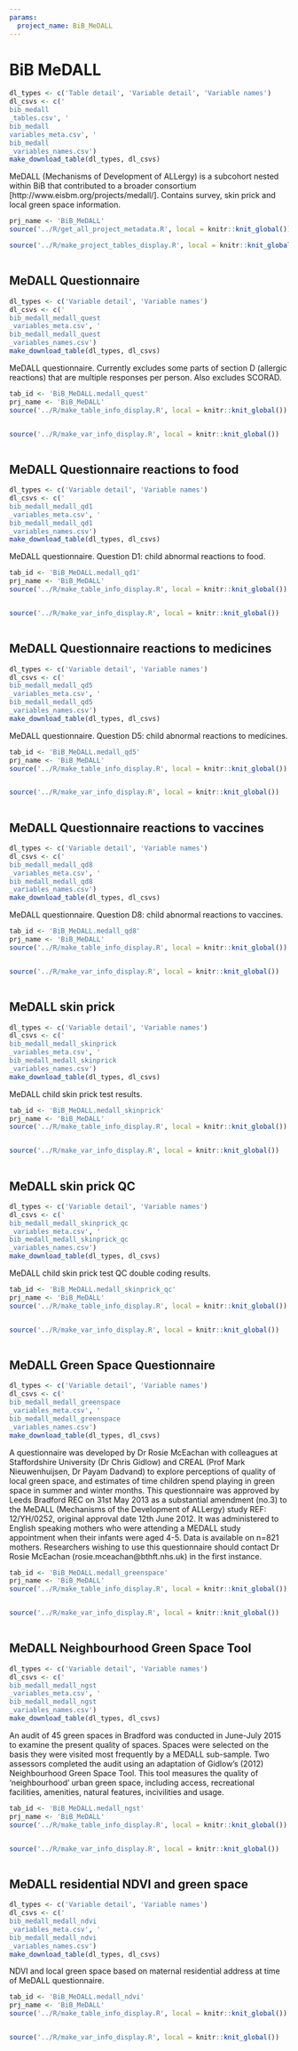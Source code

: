 ```yaml
---
params:
  project_name: BiB_MeDALL
---
```






# BiB MeDALL {#bib_medall}


```r
dl_types <- c('Table detail', 'Variable detail', 'Variable names')
dl_csvs <- c('
bib_medall
_tables.csv', '
bib_medall
variables_meta.csv', '
bib_medall
_variables_names.csv')
make_download_table(dl_types, dl_csvs)
```



MeDALL (Mechanisms of Development of ALLergy) is a subcohort nested within BiB that contributed to a broader consortium [http://www.eisbm.org/projects/medall/]. Contains survey, skin prick and local green space information.



```r
prj_name <- 'BiB_MeDALL'
source('../R/get_all_project_metadata.R', local = knitr::knit_global())
```



```r
source('../R/make_project_tables_display.R', local = knitr::knit_global())
```



```r

```





## MeDALL Questionnaire {#bib_medall_medall_quest}


```r
dl_types <- c('Variable detail', 'Variable names')
dl_csvs <- c('
bib_medall_medall_quest
_variables_meta.csv', '
bib_medall_medall_quest
_variables_names.csv')
make_download_table(dl_types, dl_csvs)
```



MeDALL questionnaire. Currently excludes some parts of section D (allergic reactions) that are multiple responses per person. Also excludes SCORAD.



```r
tab_id <- 'BiB_MeDALL.medall_quest'
prj_name <- 'BiB_MeDALL'
source('../R/make_table_info_display.R', local = knitr::knit_global())
```



```r

```



```r
source('../R/make_var_info_display.R', local = knitr::knit_global())
```



```r

```





## MeDALL Questionnaire reactions to food {#bib_medall_medall_qd1}


```r
dl_types <- c('Variable detail', 'Variable names')
dl_csvs <- c('
bib_medall_medall_qd1
_variables_meta.csv', '
bib_medall_medall_qd1
_variables_names.csv')
make_download_table(dl_types, dl_csvs)
```



MeDALL questionnaire. Question D1: child abnormal reactions to food.



```r
tab_id <- 'BiB_MeDALL.medall_qd1'
prj_name <- 'BiB_MeDALL'
source('../R/make_table_info_display.R', local = knitr::knit_global())
```



```r

```



```r
source('../R/make_var_info_display.R', local = knitr::knit_global())
```



```r

```





## MeDALL Questionnaire reactions to medicines {#bib_medall_medall_qd5}


```r
dl_types <- c('Variable detail', 'Variable names')
dl_csvs <- c('
bib_medall_medall_qd5
_variables_meta.csv', '
bib_medall_medall_qd5
_variables_names.csv')
make_download_table(dl_types, dl_csvs)
```



MeDALL questionnaire. Question D5: child abnormal reactions to medicines.



```r
tab_id <- 'BiB_MeDALL.medall_qd5'
prj_name <- 'BiB_MeDALL'
source('../R/make_table_info_display.R', local = knitr::knit_global())
```



```r

```



```r
source('../R/make_var_info_display.R', local = knitr::knit_global())
```



```r

```





## MeDALL Questionnaire reactions to vaccines {#bib_medall_medall_qd8}


```r
dl_types <- c('Variable detail', 'Variable names')
dl_csvs <- c('
bib_medall_medall_qd8
_variables_meta.csv', '
bib_medall_medall_qd8
_variables_names.csv')
make_download_table(dl_types, dl_csvs)
```



MeDALL questionnaire. Question D8: child abnormal reactions to vaccines.



```r
tab_id <- 'BiB_MeDALL.medall_qd8'
prj_name <- 'BiB_MeDALL'
source('../R/make_table_info_display.R', local = knitr::knit_global())
```



```r

```



```r
source('../R/make_var_info_display.R', local = knitr::knit_global())
```



```r

```





## MeDALL skin prick {#bib_medall_medall_skinprick}


```r
dl_types <- c('Variable detail', 'Variable names')
dl_csvs <- c('
bib_medall_medall_skinprick
_variables_meta.csv', '
bib_medall_medall_skinprick
_variables_names.csv')
make_download_table(dl_types, dl_csvs)
```



MeDALL child skin prick test results.



```r
tab_id <- 'BiB_MeDALL.medall_skinprick'
prj_name <- 'BiB_MeDALL'
source('../R/make_table_info_display.R', local = knitr::knit_global())
```



```r

```



```r
source('../R/make_var_info_display.R', local = knitr::knit_global())
```



```r

```





## MeDALL skin prick QC {#bib_medall_medall_skinprick_qc}


```r
dl_types <- c('Variable detail', 'Variable names')
dl_csvs <- c('
bib_medall_medall_skinprick_qc
_variables_meta.csv', '
bib_medall_medall_skinprick_qc
_variables_names.csv')
make_download_table(dl_types, dl_csvs)
```



MeDALL child skin prick test QC double coding results.



```r
tab_id <- 'BiB_MeDALL.medall_skinprick_qc'
prj_name <- 'BiB_MeDALL'
source('../R/make_table_info_display.R', local = knitr::knit_global())
```



```r

```



```r
source('../R/make_var_info_display.R', local = knitr::knit_global())
```



```r

```





## MeDALL Green Space Questionnaire {#bib_medall_medall_greenspace}


```r
dl_types <- c('Variable detail', 'Variable names')
dl_csvs <- c('
bib_medall_medall_greenspace
_variables_meta.csv', '
bib_medall_medall_greenspace
_variables_names.csv')
make_download_table(dl_types, dl_csvs)
```



A questionnaire was developed by Dr Rosie McEachan with colleagues at Staffordshire University (Dr Chris Gidlow) and CREAL (Prof Mark Nieuwenhuijsen, Dr Payam Dadvand) to explore perceptions of quality of local green space, and estimates of time children spend playing in green space in summer and winter months. This questionnaire was approved by Leeds Bradford REC on 31st May 2013 as a substantial amendment (no.3) to the MeDALL (Mechanisms of the Development of ALLergy) study REF: 12/YH/0252, original approval date 12th June 2012. It was administered to English speaking mothers who were attending a MEDALL study appointment when their infants were aged 4-5. Data is available on n=821 mothers. Researchers wishing to use this questionnaire should contact Dr Rosie McEachan (rosie.mceachan@bthft.nhs.uk) in the first instance.



```r
tab_id <- 'BiB_MeDALL.medall_greenspace'
prj_name <- 'BiB_MeDALL'
source('../R/make_table_info_display.R', local = knitr::knit_global())
```



```r

```



```r
source('../R/make_var_info_display.R', local = knitr::knit_global())
```



```r

```





## MeDALL Neighbourhood Green Space Tool {#bib_medall_medall_ngst}


```r
dl_types <- c('Variable detail', 'Variable names')
dl_csvs <- c('
bib_medall_medall_ngst
_variables_meta.csv', '
bib_medall_medall_ngst
_variables_names.csv')
make_download_table(dl_types, dl_csvs)
```



An audit of 45 green spaces in Bradford was conducted in June-July 2015 to examine the present quality of spaces. Spaces were selected on the basis they were visited most frequently by a MEDALL sub-sample. Two assessors completed the audit using an adaptation of Gidlow's (2012) Neighbourhood Green Space Tool. This tool measures the quality of 'neighbourhood' urban green space, including access, recreational facilities, amenities, natural features, incivilities and usage.



```r
tab_id <- 'BiB_MeDALL.medall_ngst'
prj_name <- 'BiB_MeDALL'
source('../R/make_table_info_display.R', local = knitr::knit_global())
```



```r

```



```r
source('../R/make_var_info_display.R', local = knitr::knit_global())
```



```r

```





## MeDALL residential NDVI and green space {#bib_medall_medall_ndvi}


```r
dl_types <- c('Variable detail', 'Variable names')
dl_csvs <- c('
bib_medall_medall_ndvi
_variables_meta.csv', '
bib_medall_medall_ndvi
_variables_names.csv')
make_download_table(dl_types, dl_csvs)
```



NDVI and local green space based on maternal residential address at time of MeDALL questionnaire.



```r
tab_id <- 'BiB_MeDALL.medall_ndvi'
prj_name <- 'BiB_MeDALL'
source('../R/make_table_info_display.R', local = knitr::knit_global())
```



```r

```



```r
source('../R/make_var_info_display.R', local = knitr::knit_global())
```



```r

```



